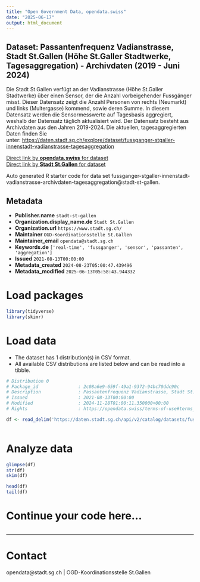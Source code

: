 ```yaml
---
title: "Open Government Data, opendata.swiss"
date: "2025-06-17"
output: html_document
---
```


## Dataset: Passantenfrequenz Vadianstrasse, Stadt St.Gallen (Höhe St.Galler Stadtwerke, Tagesaggregation) - Archivdaten (2019 - Juni 2024)

Die Stadt St.Gallen verfügt an der Vadianstrasse (Höhe St.Galler Stadtwerke) über einen Sensor, der die Anzahl vorbeigehender Fussgänger misst. Dieser Datensatz zeigt die Anzahl Personen von rechts (Neumarkt) und links (Multergasse) kommend, sowie deren Summe. In diesem Datensatz werden die Sensormesswerte auf Tagesbasis aggregiert, weshalb der Datensatz täglich aktualisiert wird. Der Datensatz besteht aus Archivdaten aus den Jahren 2019-2024. Die aktuellen, tagesaggregierten Daten finden Sie unter: [https://daten.stadt.sg.ch/explore/dataset/fussganger-stgaller-innenstadt-vadianstrasse-tagesaggregation](https://daten.stadt.sg.ch/explore/dataset/fussganger-stgaller-innenstadt-vadianstrasse-tagesaggregation)

[Direct link by **opendata.swiss** for dataset](https://opendata.swiss/de/dataset/passantenfrequenz-vadianstrasse-stadt-st-gallen-hohe-st-galler-stadtwerke-tagesaggregation-2024)<br>
[Direct link by **Stadt St.Gallen** for dataset](https://daten.stadt.sg.ch/explore/dataset/fussganger-stgaller-innenstadt-vadianstrasse-archivdaten-tagesaggregation/)

Auto generated R starter code for data set fussganger-stgaller-innenstadt-vadianstrasse-archivdaten-tagesaggregation@stadt-st-gallen.

## Metadata

- **Publisher.name** `stadt-st-gallen`
- **Organization.display_name.de** `Stadt St.Gallen`
- **Organization.url** `https://www.stadt.sg.ch/`
- **Maintainer** `OGD-Koordinationsstelle St.Gallen`
- **Maintainer_email** `opendata@stadt.sg.ch`
- **Keywords.de** `['real-time', 'fussganger', 'sensor', 'passanten', 'aggregation']`
- **Issued** `2021-08-13T00:00:00`
- **Metadata_created** `2024-08-23T05:00:47.439496`
- **Metadata_modified** `2025-06-13T05:58:43.944332`


# Load packages

```r

library(tidyverse)
library(skimr)

```

# Load data

-   The dataset has 1 distribution(s) in CSV format.
-   All available CSV distributions are listed below and can be read into a tibble.

```r

# Distribution 0
# Package_id               : 2c08a6e9-659f-49a1-9372-94bc70ddc90c
# Description              : Passantenfrequenz Vadianstrasse, Stadt St.Gallen (Höhe St.Galler Stadtwerke, Tagesaggregation) - Archivdaten (2019 - Juni 2024) (csv)
# Issued                   : 2021-08-13T00:00:00
# Modified                 : 2024-11-28T01:00:11.350000+00:00
# Rights                   : https://opendata.swiss/terms-of-use#terms_by

df <- read_delim('https://daten.stadt.sg.ch/api/v2/catalog/datasets/fussganger-stgaller-innenstadt-vadianstrasse-archivdaten-tagesaggregation/exports/csv?use_labels=true')



```

# Analyze data

```r

glimpse(df)
str(df)
skim(df)

head(df)
tail(df)

```

# Continue your code here...

```r

```

------------------------------------------------------------------------

# Contact

opendata@stadt.sg.ch | OGD-Koordinationsstelle St.Gallen
